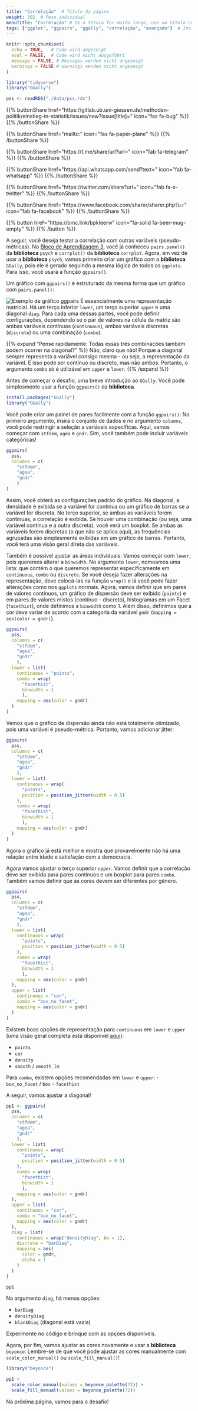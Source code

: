 ```yaml
---
title: "Correlação"  # Título da página
weight: 302  # Peso individual
menuTitle: "Correlação" # Se o título for muito longo, use um título curto aqui
tags: ["ggplot", "ggpairs", "ggally", "correlação", "avançado"]  # Insira tags aqui; Abreviação do que acontece na página
---
```

```r
knitr::opts_chunk$set(
  echo = TRUE,   # Code wird angezeigt
  eval = FALSE,  # Code wird nicht ausgeführt
  message = FALSE, # Messages werden nicht angezeigt
  warnings = FALSE # warnings werden nicht angezeigt
)

library("tidyverse")
library("GGally")

pss <- readRDS("./data/pss.rds")
```

{{% buttonShare href=\"https\:\/\/gitlab.ub.uni-giessen.de\/methoden-politik\/einstieg-in-statistik\/issues\/new?issue[title]=\" icon=\"fas fa-bug\" %}} {{% /buttonShare %}} 

{{% buttonShare href=\"mailto\:\" icon=\"fas fa-paper-plane\" %}} {{% /buttonShare %}}

{{% buttonShare href=\"https\:\/\/t.me\/share\/url?url=\" icon=\"fab fa-telegram\" %}} {{% /buttonShare %}}

{{% buttonShare href=\"https\:\/\/api.whatsapp.com\/send?text=\" icon=\"fab fa-whatsapp\" %}} {{% /buttonShare %}}

{{% buttonShare href=\"https\:\/\/twitter.com\/share?url=\" icon=\"fab fa-x-twitter\" %}} {{% /buttonShare %}}

{{% buttonShare href=\"https\:\/\/www.facebook.com\/sharer\/sharer.php?u=\" icon=\"fab fa-facebook\" %}} {{% /buttonShare %}}

{{% button href=\"https\:\/\/bmc.link\/bpkleerw\" icon=\"fa-solid fa-beer-mug-empty\" %}} {{% /button %}}

A seguir, você deseja testar a correlação com outras variáveis (pseudo-métricas). No [Bloco de Aprendizagem 3](https://lehre.bpkleer.de/lb3/), você já conheceu `pairs.panel()` da **biblioteca** `psych` e `corrplot()` da **biblioteca** `corrplot`. Agora, em vez de usar a **biblioteca** `psych`, vamos primeiro criar um gráfico com a **biblioteca** `GGally`, pois ele é gerado seguindo a mesma lógica de todos os `ggplots`. Para isso, você usará a função `ggpairs()`.

Um gráfico com `ggpairs()` é estruturado da mesma forma que um gráfico com `pairs.panel()`:

![Exemplo de gráfico ggpairs](../img/ggpairs1.pt.png)
É essencialmente uma representação matricial. Há um terço inferior `lower`, um terço superior `upper` e uma diagonal `diag`. Para cada uma dessas partes, você pode definir configurações, dependendo se o par de valores na célula da matriz são ambas variáveis contínuas (`continuous`), ambas variáveis discretas (`discrete`) ou uma combinação (`combo`). 

{{% expand \"Pense rapidamente: Todas essas três combinações também podem ocorrer na diagonal?\" %}}
Não, claro que não! Porque a diagonal sempre representa a variável consigo mesma - ou seja, a representação da variável. E isso pode ser contínuo ou discreto, mas não ambos. Portanto, o argumento `combo` só é utilizável em `upper` e `lower`.
{{% /expand %}}

Antes de começar o desafio, uma breve introdução ao `GGally`. Você pode simplesmente usar a função `ggpairs()` da **biblioteca**.

```r
install.packages("GGally")
library("GGally")
```

Você pode criar um painel de pares facilmente com a função `ggpairs()`: No primeiro argumento, insira o conjunto de dados e no argumento `columns`, você pode restringir a seleção a variáveis específicas. Aqui, vamos começar com `stfdem`, `agea` e `gndr`. Sim, você também pode incluir variáveis categóricas!

```r
ggpairs(
  pss, 
  columns = c(
    "stfdem",
    "agea",
    "gndr"
    )
)
```

Assim, você obterá as configurações padrão do gráfico. Na diagonal, a densidade é exibida se a variável for contínua ou um gráfico de barras se a variável for discreta. No terço superior, se ambas as variáveis forem contínuas, a correlação é exibida. Se houver uma combinação (ou seja, uma variável contínua e a outra discreta), você verá um boxplot. Se ambas as variáveis forem discretas (o que não se aplica aqui), as frequências agrupadas são simplesmente exibidas em um gráfico de barras. Portanto, você terá uma visão geral direta das variáveis.

Também é possível ajustar as áreas individuais: Vamos começar com `lower`, pois queremos alterar a `binwidth`. No argumento `lower`, nomeamos uma lista: que contém o que queremos representar especificamente em `continuous`, `combo` ou `discrete`. Se você deseja fazer alterações na representação, deve colocá-las na função `wrap()` e lá você pode fazer alterações como nos `ggplots` normais. Agora, vamos definir que em pares de valores contínuos, um gráfico de dispersão deve ser exibido (`points`) e em pares de valores mistos (contínuo - discreto), histogramas em um Facet (`facethist`), onde definimos a `binwidth` como $1$. Além disso, definimos que a cor deve variar de acordo com a categoria da variável `gndr` (`mapping = aes(color = gndr)`).

```r
ggpairs(
  pss, 
  columns = c(
    "stfdem",
    "agea",
    "gndr"
    ),
  lower = list(
    continuous = "points",
    combo = wrap(
      "facethist",
      binwidth = 1
      ),
    mapping = aes(color = gndr)
  )
)
```
Vemos que o gráfico de dispersão ainda não está totalmente otimizado, pois uma variável é pseudo-métrica. Portanto, vamos adicionar jitter:

```r
ggpairs(
  pss, 
  columns = c(
    "stfdem",
    "agea",
    "gndr"
    ),
  lower = list(
    continuous = wrap(
      "points",
      position = position_jitter(width = 0.5)
    ),
    combo = wrap(
      "facethist",
      binwidth = 1
      ),
    mapping = aes(color = gndr)
  )
)
```

Agora o gráfico já está melhor e mostra que provavelmente não há uma relação entre idade e satisfação com a democracia.

Agora vamos ajustar o terço superior `upper`. Vamos definir que a correlação deve ser exibida para pares contínuos e um boxplot para pares `combo`. Também vamos definir que as cores devem ser diferentes por gênero.

```r
ggpairs(
  pss, 
  columns = c(
    "stfdem",
    "agea",
    "gndr"
    ),
  lower = list(
    continuous = wrap(
      "points",
      position = position_jitter(width = 0.5)
    ),
    combo = wrap(
      "facethist",
      binwidth = 1
      ),
    mapping = aes(color = gndr)
  ),
  upper = list(
    continuous = "cor",
    combo = "box_no_facet",
    mapping = aes(color = gndr)
  )
)
```

Existem boas opções de representação para `continuous` em `lower` e `upper` (uma visão geral completa está disponível [aqui](http://ggobi.github.io/ggally/articles/ggally_plots.html)):

- `points`
- `cor`
- `density`
- `smooth` / `smooth_lm`

Para `combo`, existem opções recomendadas em `lower` e `upper`:
- `box_no_facet` / `box`
- `facethist`

A seguir, vamos ajustar a diagonal!

```r
pp1 <- ggpairs(
  pss, 
  columns = c(
    "stfdem",
    "agea",
    "gndr"
    ),
  lower = list(
    continuous = wrap(
      "points",
      position = position_jitter(width = 0.5)
    ),
    combo = wrap(
      "facethist",
      binwidth = 1
      ),
    mapping = aes(color = gndr)
  ),
  upper = list(
    continuous = "cor",
    combo = "box_no_facet",
    mapping = aes(color = gndr)
  ),
  diag = list(
    continuous = wrap("densityDiag", bw = 1),
    discrete = "barDiag",
    mapping = aes(
      color = gndr, 
      alpha = 1
    )
  )
)

pp1
```

No argumento `diag`, há menos opções:

- `barDiag`
- `densityDiag`
- `blankDiag` (diagonal está vazia)

Experimente no código e brinque com as opções disponíveis.

Agora, por fim, vamos ajustar as cores novamente e usar a **biblioteca** `beyonce`: Lembre-se de que você pode ajustar as cores manualmente com `scale_color_manual()` ou `scale_fill_manual()`!
```r
library("beyonce")

pp1 +
  scale_color_manual(values = beyonce_palette(72)) +
  scale_fill_manual(values = beyonce_palette(72))

```

Na próxima página, vamos para o desafio!
